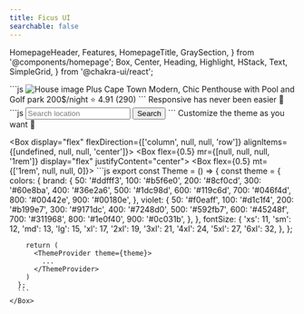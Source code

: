 ```yaml
---
title: Ficus UI
searchable: false
---
```


  HomepageHeader,
  Features,
  HomepageTitle,
  GraySection,
} from '@components/homepage';
  Box,
  Center,
  Heading,
  Highlight,
  HStack,
  Text,
  SimpleGrid,
} from '@chakra-ui/react';

<HomepageHeader />

<Box w="80vw" marginLeft="calc(-40vw + 50%)">
  <Box
    display="flex"
    flexDirection={['column', null, null, 'row']}
    alignItems={[undefined, null, null, 'center']}
  >
    <Box flex={0.6} mr={[null, null, null, '1rem']}>
      ```js
      <VStack
        p={10}
        borderWidth={1}
        borderColor="gray.200"
        borderRadius="lg"
        spacing="md"
        bg="white"
      >
        <Image
          borderRadius="md"
          source={{ uri: 'https://bit.ly/4dR2Hgy' }}
          w="100%"
          h={200}
          alt="House image"
        />
        <HStack alignItems="center" mt={2} spacing="sm">
          <Box bg="pink.100" w="fit-content" p={2}>
            <Text
              color="pink.800"
              textTransform="uppercase"
              fontSize="sm"
              fontWeight="bold"
            >
              Plus
            </Text>
          </Box>
          <Text
            textTransform="uppercase"
            fontSize="sm"
            fontWeight="bold"
            color="pink.800"
          >
            Cape Town
          </Text>
        </HStack>
        <Text fontSize="xl" fontWeight="bold" lineHeight="short">
          Modern, Chic Penthouse with Pool and Golf park
        </Text>
        <Text fontSize="lg">200$/night</Text>
        <Box flexDirection="row" alignItems="center">
          <Text fontSize="sm">⭐️</Text>
          <Text ml={5} fontSize="sm" fontWeight="bold">
            4.91 (290)
          </Text>
        </Box>
      </VStack>
      ```
    </Box>
    <Box flex={0.4}>
      <Card />
    </Box>
  </Box>
</Box>

<Features />

<Box w="80vw" marginLeft="calc(-40vw + 50%)" py="2rem">
  <HomepageTitle>Responsive has never been easier 🤩</HomepageTitle>
  <Box display="flex" flexDirection={['column', null, null, 'row']}>
    <Box flex={0.3} mr={[null, null, null, '1rem']}>
      ```js
      <Box w="100%">
        <Box
          flexDirection="row"
          justify={{ base: 'flex-start', sm: 'center' }}
          my="lg"
        >
          <Box
            flexDirection={{ base: 'column', sm: 'row' }}
            w={{ base: '100%', sm: undefined }}
          >
            <Input
              placeholder="Search location"
              p={10}
              w={{ base: '100%', sm: 300 }}
              borderWidth={2}
              focusBorderColor="teal.500"
            />
            <Button
              colorScheme="teal"
              full={{ base: true, sm: false }}
              mt={{ base: 5, sm: undefined }}
              ml={{ base: undefined, sm: 5 }}
            >
              Search
            </Button>
          </Box>
        </Box>
        <Box mt="lg">
          <ItemCard content={item} w={{ base: '100%', sm: '50%' }} />
        </Box>
      </Box>
      ```
    </Box>
    <Box flex={0.7}>
      <ResizableIframe />
    </Box>
  </Box>
</Box>

<GraySection>
  <HomepageTitle>Customize the theme as you want 🎨</HomepageTitle>

  <Box display="flex" flexDirection={['column', null, null, 'row']} alignItems={[undefined, null, null, 'center']}>
    <Box flex={0.5} mr={[null, null, null, '1rem']} display="flex" justifyContent="center">
      <Theme />
    </Box>
    <Box flex={0.5} mt={['1rem', null, null, 0]}>
      ```js
      export const Theme = () => {
        const theme = {
          colors: {
            brand: {
              50: '#ddfff3',
              100: '#b5f6e0',
              200: '#8cf0cd',
              300: '#60e8ba',
              400: '#36e2a6',
              500: '#1dc98d',
              600: '#119c6d',
              700: '#046f4d',
              800: '#00442e',
              900: '#00180e',
            },
            violet: {
              50: '#f0eaff',
              100: '#d1c1f4',
              200: '#b199e7',
              300: '#9171dc',
              400: '#7248d0',
              500: '#592fb7',
              600: '#45248f',
              700: '#311968',
              800: '#1e0f40',
              900: '#0c031b',
            },
          },
          fontSize: {
            'xs': 11,
            'sm': 12,
            'md': 13,
            'lg': 15,
            'xl': 17,
            '2xl': 19,
            '3xl': 21,
            '4xl': 24,
            '5xl': 27,
            '6xl': 32,
          },
        };

        return (
          <ThemeProvider theme={theme}>
            ...
          </ThemeProvider>
        )
      };
      ```
    </Box>

  </Box>
</GraySection>
